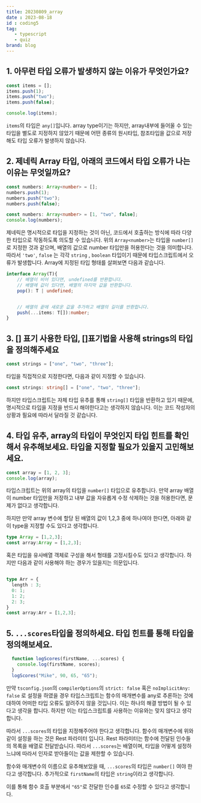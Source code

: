 ```yaml
---
title: 20230809_array
date : 2023-08-18
id : coding5
tag: 
   - typescript 
   - quiz
brand: blog
---
```


## 1. 아무런 타입 오류가 발생하지 않는 이유가 무엇인가요?
```ts
const items = [];
items.push(1);
items.push("two");
items.push(false);

console.log(items);
```
`items`의 타입은 `any[]`입니다. array type이기는 하지만, array내부에 들어올 수 있는 타입을 별도로 지정하지 않았기 때문에 어떤 종류의 원시타입, 참조타입을 값으로 저장해도 타입 오류가 발생하지 않습니다. 

## 2. 제네릭 Array 타입, 아래의 코드에서 타입 오류가 나는 이유는 무엇일까요?
```ts
const numbers: Array<number> = [];
numbers.push(1);
numbers.push("two");
numbers.push(false);
```

```ts
const numbers: Array<number> = [1, "two", false];
console.log(numbers);
```

제네릭은 명시적으로 타입을 지정하는 것이 아닌, 코드에서 호출하는 방식에 따라 다양한 타입으로 작동하도록 의도할 수 있습니다. 위의 `Array<number>`는 타입을 `number[]` 로 지정한 것과 같으며, 배열의 값으로 number 타입만을 허용한다는 것을 의미합니다. 따라서 `'two'`, `false` 는 각각 `string` , `boolean` 타입이기 때문에 타입스크립트에서 오류가 발생합니다. 
Array에 지정된 타입 형태를 살펴보면 다음과 같습니다.

```ts
interface Array(T){
    // 배열이 비어 있다면, undefined를 반환합니다.
    // 배열에 값이 있다면, 배열의 마지막 값을 반환합니다.
    pop(): T | undefined;


    // 배열의 끝에 새로운 값을 추가하고 배열의 길이를 반환합니다.
    push(...items: T[]):number;
}
```

## 3. [] 표기 사용한 타입, []표기법을 사용해 strings의 타입을 정의해주세요
```ts
const strings = ["one", "two", "three"];
```

타입을 직접적으로 지정한다면, 다음과 같이 지정할 수 있습니다.

```ts
const strings: string[] = ["one", "two", "three"];
```
하지만 타입스크립트는 자체 타입 유추를 통해 `string[]` 타입을 반환하고 있기 때문에, 명시적으로 타입을 지정을 반드시 해야한다고는 생각하지 않습니다. 이는 코드 작성자의 상황과 필요에 따라서 달라질 것 같습니다.

## 4. 타입 유추, array의 타입이 무엇인지 타입 힌트를 확인해서 유추해보세요. 타입을 지정할 필요가 있을지 고민해보세요.
```ts
const array = [1, 2, 3];
console.log(array);
```
타입스크립트는 위의 array의 타입을 `number[]` 타입으로 유추합니다. 만약 array 배열이 number 타입만을 저장하고 내부 값을 자유롭게 수정 삭제하는 것을 허용한다면, 문제가 없다고 생각합니다. 

하지만 만약 array 변수에 할당 된 배열의 값이 1,2,3 중에 하나여야 한다면, 아래와 같이 type을 지정할 수도 있다고 생각합니다. 

```ts
type Array = [1,2,3];
const array:Array = [1,2,3];
```

혹은 타입을 유사배열 객체로 구성을 해서 형태를 고정시킬수도 있다고 생각합니다. 하지만 다음과 같이 사용해야 하는 경우가 있을지는 의문입니다. 
```ts

type Arr = {
  length : 3;
  0: 1;
  1: 2;
  2: 3;
}
const array:Arr = [1,2,3];
```

## 5. `...scores`타입을 정의하세요. 타입 힌트를 통해 타입을 정의해보세요.
```ts
  function logScores(firstName, ...scores) {
    console.log(firstName, scores);
  }
  logScores("Mike", 90, 65, "65");
```

만약 `tsconfig.json`의 `compilerOptions`의 `strict: false` 혹은 `noImplicitAny: false` 로 설정을 하였을 경우 타입스크립트는 함수의 매개변수를 any로 추론하는 것에 대하여 어떠한 타입 오류도 알려주지 않을 것입니다. 이는 하나의 해결 방법이 될 수 있다고 생각을 합니다. 하지만 이는 타입스크립트를 사용하는 이유와는 맞지 않다고 생각합니다. 

따라서 `...scores`의 타입을 지정해주어야 한다고 생각합니다. 함수의 매개변수에 위와 같이 설정을 하는 것은 Rest 파라미터 입니다. Rest 파라미터는 함수에 전달된 인수들의 목록을 배열로 전달받습니다. 따라서 `...scores`는 배열이며, 타입을 어떻게 설정하느냐에 따라서 인자로 받아들이는 값을 제한할 수 있습니다. 

함수와 매개변수의 이름으로 유추해보았을 때, `...scores`의 타입은 `number[]` 여야 한다고 생각합니다. 추가적으로 `firstName`의 타입은 `string`이라고 생각합니다. 

이를 통해 함수 호출 부분에서 `"65"`로 전달한 인수를 `65`로 수정할 수 있다고 생각합니다.